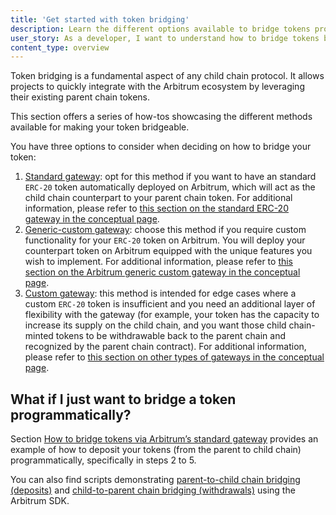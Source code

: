 ```yaml
---
title: 'Get started with token bridging'
description: Learn the different options available to bridge tokens programmatically
user_story: As a developer, I want to understand how to bridge tokens between Ethereum and Arbitrum.
content_type: overview
---
```


Token bridging is a fundamental aspect of any child chain protocol. It allows projects to quickly integrate with the Arbitrum ecosystem by leveraging their existing parent chain tokens.

This section offers a series of how-tos showcasing the different methods available for making your token bridgeable.

You have three options to consider when deciding on how to bridge your token:

1. [Standard gateway](/build-decentralized-apps/token-bridging/bridge-tokens-programmatically/02-how-to-bridge-tokens-standard.mdx): opt for this method if you want to have an standard `ERC-20` token automatically deployed on Arbitrum, which will act as the child chain counterpart to your parent chain token. For additional information, please refer to [this section on the standard ERC-20 gateway in the conceptual page](/build-decentralized-apps/token-bridging/03-token-bridge-erc20.mdx#default-standard-bridging).
2. [Generic-custom gateway](/build-decentralized-apps/token-bridging/bridge-tokens-programmatically/03-how-to-bridge-tokens-generic-custom.mdx): choose this method if you require custom functionality for your `ERC-20` token on Arbitrum. You will deploy your counterpart token on Arbitrum equipped with the unique features you wish to implement. For additional information, please refer to [this section on the Arbitrum generic custom gateway in the conceptual page](/build-decentralized-apps/token-bridging/03-token-bridge-erc20.mdx#the-arbitrum-generic-custom-gateway).
3. [Custom gateway](/build-decentralized-apps/token-bridging/bridge-tokens-programmatically/04-how-to-bridge-tokens-custom-gateway.mdx): this method is intended for edge cases where a custom `ERC-20` token is insufficient and you need an additional layer of flexibility with the gateway (for example, your token has the capacity to increase its supply on the child chain, and you want those child chain-minted tokens to be withdrawable back to the parent chain and recognized by the parent chain contract). For additional information, please refer to [this section on other types of gateways in the conceptual page](/build-decentralized-apps/token-bridging/03-token-bridge-erc20.mdx#other-flavors-of-gateways).

## What if I just want to bridge a token programmatically?

Section [How to bridge tokens via Arbitrum’s standard gateway](/build-decentralized-apps/token-bridging/bridge-tokens-programmatically/02-how-to-bridge-tokens-standard.mdx) provides an example of how to deposit your tokens (from the parent to child chain) programmatically, specifically in steps 2 to 5.

You can also find scripts demonstrating [parent-to-child chain bridging (deposits)](https://github.com/OffchainLabs/arbitrum-tutorials/tree/master/packages/token-deposit) and [child-to-parent chain bridging (withdrawals)](https://github.com/OffchainLabs/arbitrum-tutorials/tree/master/packages/token-withdraw) using the Arbitrum SDK.
